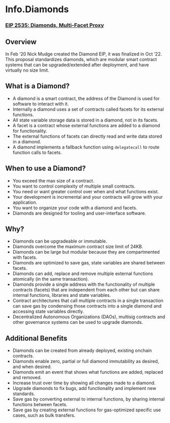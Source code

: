 # Info.Diamonds 

### [**EIP 2535: Diamonds, Multi-Facet Proxy**](https://eips.ethereum.org/EIPS/eip-2535)

## **Overview**
In Feb ‘20 Nick Mudge created the Diamond EIP, it was finalized in Oct ‘22. 
This proposal standardizes diamonds, which are modular smart contract systems that can be upgraded/extended after deployment, and have virtually no size limit. 

## **What is a Diamond?**

- A diamond is a smart contract, the address of the Diamond is used for software to interact with it.
- Internally a diamond uses a set of contracts called facets for its external functions.
- All state variable storage data is stored in a diamond, not in its facets.
- A facet is a contract whose external functions are added to a diamond for functionality.
- The external functions of facets can directly read and write data stored in a diamond.
- A diamond implements a fallback function using `delegatecall` to route function calls to facets.

## **When to use a Diamond?**

- You exceed the max size of a contract.
- You want to control complexity of multiple small contracts.
- You need or want greater control over when and what functions exist.
- Your development is incremental and your contracts will grow with your application.
- You want to organize your code with a diamond and facets.
- Diamonds are designed for tooling and user-interface software.


## **Why?**

- Diamonds can be upgradeable or immutable.
- Diamonds overcome the maximum contract size limit of 24KB.
- Diamonds can be large but modular because they are compartmented with facets.
- Diamonds are optimized to save gas, state variables are shared between facets.
- Diamonds can add, replace and remove multiple external functions atomically (in the same transaction).
- Diamonds provide a single address with the functionality of multiple contracts (facets) that are independent from each other but can share internal functions, libraries and state variables.
- Contract architectures that call multiple contracts in a single transaction can save gas by condensing those contracts into a single diamond and accessing state variables directly.
- Decentralized Autonomous Organizations (DAOs), multisig contracts and other governance systems can be used to upgrade diamonds.

## **Additional Benefits**

- Diamonds can be created from already deployed, existing onchain contracts.
- Diamonds enable zero, partial or full diamond immutability as desired, and when desired.
- Diamonds emit an event that shows what functions are added, replaced and removed.
- Increase trust over time by showing all changes made to a diamond.
- Upgrade diamonds to fix bugs, add functionality and implement new standards.
- Save gas by converting external to internal functions, by sharing internal functions between facets.
- Save gas by creating external functions for gas-optimized specific use cases, such as bulk transfers.
